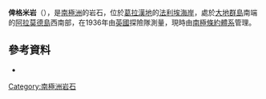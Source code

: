 {{coord|68|43|S|67|33|W|display=title}}

'''俾格米岩'''（{{lang-en|Pigmy Rock}}），是[[南極洲|南極洲]]的岩石，位於[[葛拉漢地|葛拉漢地]]的[[法利埃海岸|法利埃海岸]]，處於[[大地群島|大地群島]]南端的[[阿拉莫德島|阿拉莫德島]]西南部，在1936年由[[英國|英國]]探險隊測量，現時由[[南極條約體系|南極條約體系]]管理。

==參考資料==
* {{usgs-gazetteer}}

{{DEFAULTSORT:Pigmy Rock}}
[[Category:南極洲岩石|Category:南極洲岩石]]


{{FallièresCoast-geo-stub}}